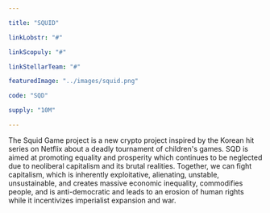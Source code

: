 ```yaml
---

title: "SQUID"

linkLobstr: "#"

linkScopuly: "#"

linkStellarTeam: "#"

featuredImage: "../images/squid.png"

code: "SQD"

supply: "10M"

---
```


The Squid Game project is a new crypto project inspired by the Korean hit series on Netflix about a deadly tournament of children's games. SQD is aimed at promoting equality and prosperity which continues to be neglected due to neoliberal capitalism and its brutal realities. Together, we can fight capitalism, which is inherently exploitative, alienating, unstable, unsustainable, and creates massive economic inequality, commodifies people, and is anti-democratic and leads to an erosion of human rights while it incentivizes imperialist expansion and war. 
